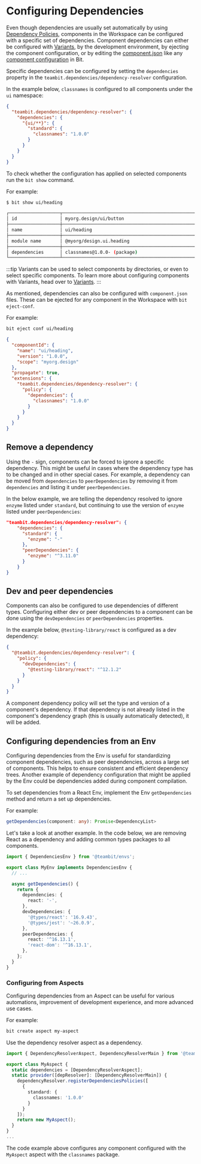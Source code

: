 # Configuring Dependencies

Even though dependencies are usually set automatically by using [Dependency Policies](/dependencies/dependency-policies), components in the Workspace can be configured with a
specific set of dependencies. Component dependencies can either be configured with [Variants](/docs/workspace/variants), by the development environment, by ejecting the component configuration, or by editing the [component.json](/docs/components/component-json)
like any [component configuration](/components/component-config) in Bit.

Specific dependencies can be configured by setting the `dependencies` property in the `teambit.dependencies/dependency-resolver` configuration.

In the example below, `classnames` is configured to all components under the `ui` namespace:

```json
{
  "teambit.dependencies/dependency-resolver": {
    "dependencies": {
      "{ui/**}": {
        "standard": {
          "classnames": "1.0.0"
        }
      }
    }
  }
}
```

To check whether the configuration has applied on selected components run the `bit show` command.

For example:

```bash
$ bit show ui/heading
```

```bash {6}
┌───────────────────┬────────────────────────────────────────────────────────────┐
│ id                │ myorg.design/ui/button                                     │
├───────────────────┼────────────────────────────────────────────────────────────┤
│ name              │ ui/heading                                                 │
├───────────────────┼────────────────────────────────────────────────────────────┤
│ module name       │ @myorg/design.ui.heading                                   │
├───────────────────┼────────────────────────────────────────────────────────────┤
│ dependencies      │ classnames@1.0.0- (package)                                │
└───────────────────┴────────────────────────────────────────────────────────────┘
```

:::tip
Variants can be used to select components by directories, or even to select specific components. To learn more about configuring components with Variants, head over to [Variants](/workspace/variants).
:::

As mentioned, dependencies can also be configured with `component.json` files. These can be ejected for any component in the Workspace with `bit eject-conf`.

For example:

```bash
bit eject conf ui/heading
```

```json
{
  "componentId": {
    "name": "ui/heading",
    "version": "1.0.0",
    "scope": "myorg.design"
  },
  "propagate": true,
  "extensions": {
    "teambit.dependencies/dependency-resolver": {
      "policy": {
        "dependencies": {
          "classnames": "1.0.0"
        }
      }
    }
  }
}
```

## Remove a dependency

Using the `-` sign, components can be forced to ignore a specific dependency. This might be useful in cases where the dependency type has to be changed and in other special cases.
For example, a dependency can be moved from `dependencies` to `peerDependencies` by removing it from `dependencies` and listing it under `peerDependencies`.

In the below example, we are telling the dependency resolved to ignore `enzyme` listed under `standard`, but continuing to use the version of `enzyme` listed under `peerDependencies`:

```json title="Removing a dependency and setting it as a peer dependency"
"teambit.dependencies/dependency-resolver": {
    "dependencies": {
      "standard": {
        "enzyme": "-"
      },
      "peerDependencies": {
        "enzyme": "^3.11.0"
      }
    }
}
```

## Dev and peer dependencies

Components can also be configured to use dependencies of different types. Configuring either dev or peer dependencies to a component can be done using the `devDependencies` or `peerDependencies` properties.

In the example below, `@testing-library/react` is configured as a dev dependency:

```json
{
  "@teambit.dependencies/dependency-resolver": {
    "policy": {
      "devDependencies": {
        "@testing-library/react": "^12.1.2"
      }
    }
  }
}
```

A component dependency policy will set the type and version of a component's dependency. If that dependency is not already listed in the component's dependency graph (this is usually automatically detected), it will be added.

## Configuring dependencies from an Env

Configuring dependencies from the Env is useful for standardizing component dependencies, such as peer dependencies, across a large set of components. This helps to ensure
consistent and efficient dependency trees. Another example of dependency configuration that might be applied by the Env could be dependencies added during component
compilation.

To set dependencies from a React Env, implement the Env `getDependencies` method and return a set up dependencies.

For example:

```ts
getDependencies(component: any): Promise<DependencyList>
```

Let's take a look at another example. In the code below, we are removing React as a dependency and adding common types packages to all components.

```ts
import { DependenciesEnv } from '@teambit/envs';

export class MyEnv implements DependenciesEnv {
  // ...

  async getDependencies() {
    return {
      dependencies: {
        react: '-',
      },
      devDependencies: {
        '@types/react': '16.9.43',
        '@types/jest': '~26.0.9',
      },
      peerDependencies: {
        react: '^16.13.1',
        'react-dom': '^16.13.1',
      },
    };
  }
}
```

### Configuring from Aspects

Configuring dependencies from an Aspect can be useful for various automations, improvement of development experience, and more advanced use cases.

For example:

```bash
bit create aspect my-aspect
```

Use the dependency resolver aspect as a dependency.

```ts
import { DependencyResolverAspect, DependencyResolverMain } from '@teambit/dependency-resolver';

export class MyAspect {
  static dependencies = [DependencyResolverAspect];
  static provider([depResolver]: [DependencyResolverMain]) {
    dependencyResolver.registerDependenciesPolicies([
      {
        standard: {
          classnames: '1.0.0'
        }
      }
    ]);
    return new MyAspect();
  }
}
...
```

The code example above configures any component configured with the `MyAspect` aspect with the `classnames` package.
